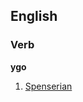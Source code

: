 ==English==
{{rfv|It would surely by ''[[ygone]]'' or somesuch.}}

===Verb===
'''ygo'''

# {{obsolete}} [[Spenserian]] {{past participle of|go|nocap=1}}